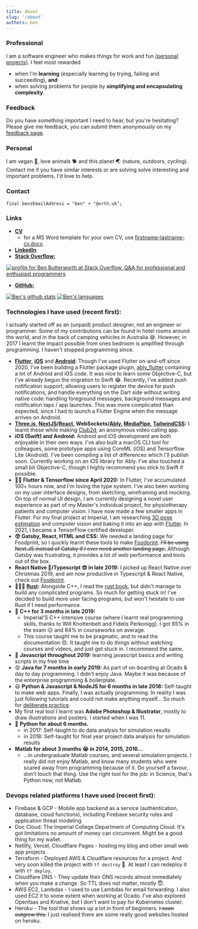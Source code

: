```yaml
---
title: About
slug: '/about'
authors: ben
---
```


### Professional

I am a software engineer who makes things for work and fun [(personal projects)](/projects). I feel most rewarded 
- when I'm **learning** (especially learning by trying, failing and succeeding), **and**
- when solving problems for people by **simplifying and encapsulating complexity**.

### Feedback

Do you have something important I need to hear, but you're hesitating? Please give me feedback, you can submit them anonymously on my [feedback page](/feedback).

### Personal

I am vegan 🥕, love animals 🐕 and this planet 🌏 (nature, outdoors, cycling). Contact me if you have similar interests or are solving solve interesting and important problems, I'd love to help.

### Contact

`final bensEmailAddress = "ben" + "@orth.uk";`

### Links

<!-- - **<a target="_blank" href={require('./cv.pdf').default}>CV</a>** -->
- [**CV**](https://orth.uk/cv.pdf)
  - for a MS Word template for your own CV, use [firstname-lastname-cv.docx](https://orth.uk/firstname-lastname-cv.docx).
- [**LinkedIn**](https://www.linkedin.com/in/bbutterworth/)
- [**Stack Overflow:**](https://stackoverflow.com/users/7365866/ben-butterworth?tab=profile)

<a href='https://stackoverflow.com/users/7365866/ben-butterworth'>
  <img
    src={'https://stackoverflow.com/users/flair/7365866.png?theme=clean'}
    width={208}
    height={58}
    alt='profile for Ben Butterworth at Stack Overflow, Q&A for professional and enthusiast programmers'
    title='profile for Ben Butterworth at Stack Overflow, Q&A for professional and enthusiast programmers'
  />
</a>

- [**GitHub:**](https://github.com/ben-xD)

[![Ben's github stats](https://github-readme-stats.vercel.app/api?username=ben-xD&theme=tokyonight&show_icons=true&count_private=true)](https://github.com/Ben-xD)
[![Ben's languages](https://github-readme-stats.vercel.app/api/top-langs/?username=ben-xd&layout=compact&langs_count=10&theme=tokyonight)](https://github.com/Ben-xD)

### Technologies I have used (recent first):

I actually started off as an (unpaid) product designer, not an engineer or programmer. Some of my contributions can be found in hotel rooms around the world, and in the back of camping vehicles in Australia 😅. However, in 2017 I learnt the impact possible from ones bedroom is amplified through programming. I haven't stopped programming since.

- **[Flutter](https://flutter.dev/)**, [**iOS**](https://developer.apple.com/) and [**Android**](https://developer.android.com/): Though I've used Flutter on-and-off since 2020, I've been building a Flutter package plugin, [ably_flutter](https://github.com/ably/ably-flutter) containing a lot of Android and iOS code. It was nice to learn some Objective-C, but I've already begun the migration to Swift 😂. Recently, I've added push notification support, allowing users to register the device for push notifications, and handle everything on the Dart side without writing native code: handling foreground messages, background messages and notification taps / app launches. This was more complicated than expected, since I had to launch a Flutter Engine when the message arrives on Android. 
- **[Three.js](https://threejs.org/), [NextJS](https://nextjs.org/)/[React](https://reactjs.org/), WebSockets/[Ably](https://ably.com/), [MediaPipe](https://www.mediapipe.dev/), [TailwindCSS](https://tailwindcss.com/):** I learnt these while making [Club2d](/club2d), an anonymous video calling app.
- **iOS (Swift) and Android:** Android and iOS development are both enjoyable in their own ways. I've also built a macOS CLI tool for colleagues, some prototype apps using CoreML (iOS) and Tensorflow Lite (Android). I've been compiling a list of differences which I'll publish soon. Currently working on an iOS library for Ably. I've also touched a small bit Objective-C, though I highly recommend you stick to Swift if possible.
- 🤯😻 **Flutter & Tensorflow since April 2020:** In Flutter, I've accumulated 100+ hours now, and I'm loving the type system. I've also been working on my user interface designs, from sketching, wireframing and mocking. On top of normal UI design, I am currently designing a novel user experience as part of my Master's individual project, for physiotherapy patients and computer vision. I have now made a few smaller apps in Flutter. For my final project at Imperial, I am researching <a href="https://external-content.duckduckgo.com/iu/?u=https%3A%2F%2Fcvlab.epfl.ch%2Fwp-content%2Fuploads%2F2018%2F08%2Fposeest.png&f=1&nofb=1" target="_blank">3D pose estimation</a> and computer vision and baking it into an app with <a href="http://flutter.dev/" target="_blank">Flutter</a>. In 2021, I became a TensorFlow certified developer.
- **😲 Gatsby, React, HTML and CSS:** We needed a landing page for Foodprint, so I quickly learnt these tools to make [Foodprint](http://foodprint.orth.uk/). ~~I'll be using Next.JS instead of Gatsby if I ever need another landing page.~~ Although Gatsby was frustrating, it provides a lot of web performance and tools out of the box.
- **React Native 🤗/Typescript 😎 in late 2019:** I picked up React Native over Christmas 2019, and am now productive in Typescript & React Native, check out [Foodprint](http://foodprint.orth.uk/).
- 🏃‍♂️🤠 **[Rust](https://www.rust-lang.org/):** Alongside C++, I read the [rust book](https://doc.rust-lang.org/stable/book/), but didn't manage to build any complicated programs. So much for getting stuck in! I've decided to build more user facing programs, but won't hesitate to use Rust if I need performance.
- 💪 **C++ for 3 months in late 2019:**
  - Imperial'S C++ intensive course (where I learnt real programming skills, thanks to Will Knottenbelt and Fidelis Perkonigg). I got 85% in the exam 😥 and 84% in courseworks on average.
  - This course taught me to be pragmatic, and to read the documentation 😍. It taught me to do things without watching courses and videos, and just get stuck in. I recommend the same.
- 🥰 **Javascript throughout 2019:** learning javascript basics and writing scripts in my free time
- 😡 **Java for 7 months in early 2019:** As part of on-boarding at Ocado & day to day programming. I didn't enjoy Java. Maybe it was because of the enterprise programming & boilerplate.
- 😃 **Python & Javascript & NodeJS for 6 months in late 2018:** Self-taught to make web apps. Finally, I was actually programming. In reality I was just following tutorials and could not make anything myself... So much for [deliberate practice](https://jamesclear.com/deliberate-practice-theory).
- My first real tool I learnt was **Adobe Photoshop & Illustrator**, mostly to draw illustrations and posters. I started when I was 11.
- 🙂 **Python for about 6 months.**
  - in 2017: Self-taught to do data analysis for simulation results
  - in 2018: Self-taught for final year project data analysis for simulation results
- **Matlab for about 3 months 😭 in 2014, 2015, 2016...**
  - ...in undergraduate Matlab courses, and several simulation projects. I really did not enjoy Matlab, and know many students who were scared away from programming because of it. Do yourself a favour, don't touch that thing. Use the right tool for the job: in Science, that's Python now, not Matlab.

### Devops related platforms I have used (recent first):

- Firebase & GCP - Mobile app backend as a service (authentication, database, cloud functions), including Firebase security rules and application threat modeling.
- Doc Cloud: The Imperial College Department of Computing Cloud. It's got limitations no amount of money can circumvent. Might be a good thing for my wallet.
- Netlify, Vercel, Cloudflare Pages - hosting my blog and other small web app projects
- Terraform - Deployed AWS & Cloudflare resources for a project. And very soon killed the project with `tf destroy` 🤣. At least I can redeploy it with `tf deploy`.
- Cloudflare DNS - They update their DNS records almost immediately when you make a change. So TTL does not matter, mostly 😇.
- AWS EC2, Lambdas - I used to use Lambdas for email forwarding. I also used EC2 it to some extent when working at Ocado. I've also explored Openfaas and Knative, but I don't want to pay for Kubernetes cluster.
- Heroku - The tool that shows up a lot in front of beginners. ~~I soon outgrew this.~~ I just realised there are some really good websites hosted on heroku.